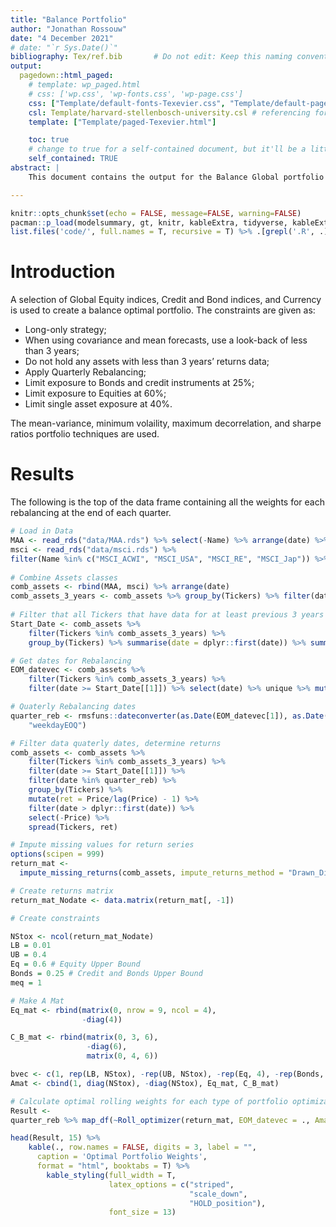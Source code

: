 ```yaml
---
title: "Balance Portfolio"
author: "Jonathan Rossouw"
date: "4 December 2021"
# date: "`r Sys.Date()`"
bibliography: Tex/ref.bib       # Do not edit: Keep this naming convention and location.
output:
  pagedown::html_paged:
    # template: wp_paged.html
    # css: ['wp.css', 'wp-fonts.css', 'wp-page.css']
    css: ["Template/default-fonts-Texevier.css", "Template/default-page-Texevier.css", "Template/default-Texevier.css"]
    csl: Template/harvard-stellenbosch-university.csl # referencing format used.
    template: ["Template/paged-Texevier.html"]

    toc: true
    # change to true for a self-contained document, but it'll be a litte slower for Pandoc to render
    self_contained: TRUE
abstract: |
    This document contains the output for the Balance Global portfolio

---
```


```r
knitr::opts_chunk$set(echo = FALSE, message=FALSE, warning=FALSE)
pacman::p_load(modelsummary, gt, knitr, kableExtra, tidyverse, kableExtra, lubridate)
list.files('code/', full.names = T, recursive = T) %>% .[grepl('.R', .)] %>% as.list() %>% walk(~source(.))
```

\newpage

# Introduction {-}

A selection of Global Equity indices, Credit and Bond indices, and Currency is used to create a balance optimal portfolio. The constraints are given as:

* Long-only strategy;
* When using covariance and mean forecasts, use a look-back of less than 3 years;
* Do not hold any assets with less than 3 years' returns data;
* Apply Quarterly Rebalancing;
* Limit exposure to Bonds and credit instruments at 25%;
* Limit exposure to Equities at 60%;
* Limit single asset exposure at 40%.

The mean-variance, minimum volaility, maximum decorrelation, and sharpe ratios portfolio techniques are used.

# Results

The following is the top of the data frame containing all the weights for each rebalancing at the end of each quarter.


```r
# Load in Data
MAA <- read_rds("data/MAA.rds") %>% select(-Name) %>% arrange(date) %>% rename(Tickers = Ticker)
msci <- read_rds("data/msci.rds") %>%
filter(Name %in% c("MSCI_ACWI", "MSCI_USA", "MSCI_RE", "MSCI_Jap")) %>% rename(Tickers = Name) %>% arrange(date)
    
# Combine Assets classes
comb_assets <- rbind(MAA, msci) %>% arrange(date)
comb_assets_3_years <- comb_assets %>% group_by(Tickers) %>% filter(date == as.Date("2018/01/01")) %>% pull(Tickers) %>% unique()
    
# Filter that all Tickers that have data for at least previous 3 years
Start_Date <- comb_assets %>% 
    filter(Tickers %in% comb_assets_3_years) %>% 
    group_by(Tickers) %>% summarise(date = dplyr::first(date)) %>% summarise(latest = dplyr::first(date))

# Get dates for Rebalancing
EOM_datevec <- comb_assets %>% 
    filter(Tickers %in% comb_assets_3_years) %>% 
    filter(date >= Start_Date[[1]]) %>% select(date) %>% unique %>% mutate(YM = format(date, "%Y%B")) %>% group_by(YM) %>% filter(date == dplyr::last(date)) %>% ungroup() %>% pull(date) %>% unique

# Quaterly Rebalancing dates
quarter_reb <- rmsfuns::dateconverter(as.Date(EOM_datevec[1]), as.Date(EOM_datevec[238]), 
    "weekdayEOQ") 

# Filter data quaterly dates, determine returns
comb_assets <- comb_assets %>% 
    filter(Tickers %in% comb_assets_3_years) %>% 
    filter(date >= Start_Date[[1]]) %>% 
    filter(date %in% quarter_reb) %>% 
    group_by(Tickers) %>% 
    mutate(ret = Price/lag(Price) - 1) %>% 
    filter(date > dplyr::first(date)) %>% 
    select(-Price) %>%
    spread(Tickers, ret)

```

```r
# Impute missing values for return series
options(scipen = 999)
return_mat <- 
  impute_missing_returns(comb_assets, impute_returns_method = "Drawn_Distribution_Collective", Seed = as.numeric(format( Sys.time(), "%Y%d%H%M")))

# Create returns matrix
return_mat_Nodate <- data.matrix(return_mat[, -1])
```

```r
# Create constraints

NStox <- ncol(return_mat_Nodate)
LB = 0.01
UB = 0.4
Eq = 0.6 # Equity Upper Bound
Bonds = 0.25 # Credit and Bonds Upper Bound
meq = 1

# Make A Mat 
Eq_mat <- rbind(matrix(0, nrow = 9, ncol = 4),
                -diag(4))

C_B_mat <- rbind(matrix(0, 3, 6), 
                 -diag(6),
                 matrix(0, 4, 6))

bvec <- c(1, rep(LB, NStox), -rep(UB, NStox), -rep(Eq, 4), -rep(Bonds, 6))
Amat <- cbind(1, diag(NStox), -diag(NStox), Eq_mat, C_B_mat)

```

```r
# Calculate optimal rolling weights for each type of portfolio optimization
Result <- 
quarter_reb %>% map_df(~Roll_optimizer(return_mat, EOM_datevec = ., Amat = Amat, bvec = bvec, LookBack = 24))

head(Result, 15) %>% 
    kable(., row.names = FALSE, digits = 3, label = "",
      caption = 'Optimal Portfolio Weights',
      format = "html", booktabs = T) %>%
        kable_styling(full_width = T,
                      latex_options = c("striped",
                                        "scale_down",
                                        "HOLD_position"),
                      font_size = 13)

```






